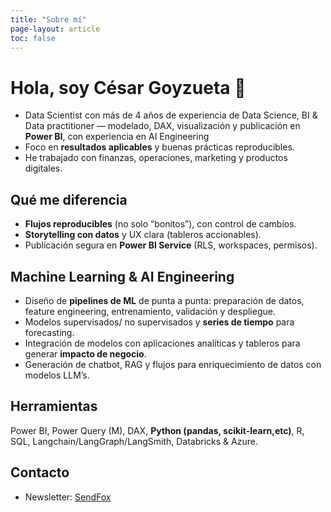 ---
title: "Sobre mí"
page-layout: article
toc: false
---

# Hola, soy César Goyzueta 👋

- Data Scientist con más de 4 años de experiencia de Data Science, BI & Data practitioner — modelado, DAX, visualización y publicación en **Power BI**, con experiencia en AI Engineering
- Foco en **resultados aplicables** y buenas prácticas reproducibles.
- He trabajado con finanzas, operaciones, marketing y productos digitales.

## Qué me diferencia
- **Flujos reproducibles** (no solo “bonitos”), con control de cambios.
- **Storytelling con datos** y UX clara (tableros accionables).
- Publicación segura en **Power BI Service** (RLS, workspaces, permisos).

## Machine Learning & AI Engineering
- Diseño de **pipelines de ML** de punta a punta: preparación de datos, feature engineering, entrenamiento, validación y despliegue.
- Modelos supervisados/ no supervisados y **series de tiempo** para forecasting.
- Integración de modelos con aplicaciones analíticas y tableros para generar **impacto de negocio**.
- Generación de chatbot, RAG y flujos para enriquecimiento de datos con modelos LLM's.

## Herramientas
Power BI, Power Query (M), DAX, **Python (pandas, scikit-learn,etc)**, R, SQL, Langchain/LangGraph/LangSmith, Databricks & Azure.


## Contacto
- Newsletter: [SendFox](https://sendfox.com/cesargoyzuetameneses)
